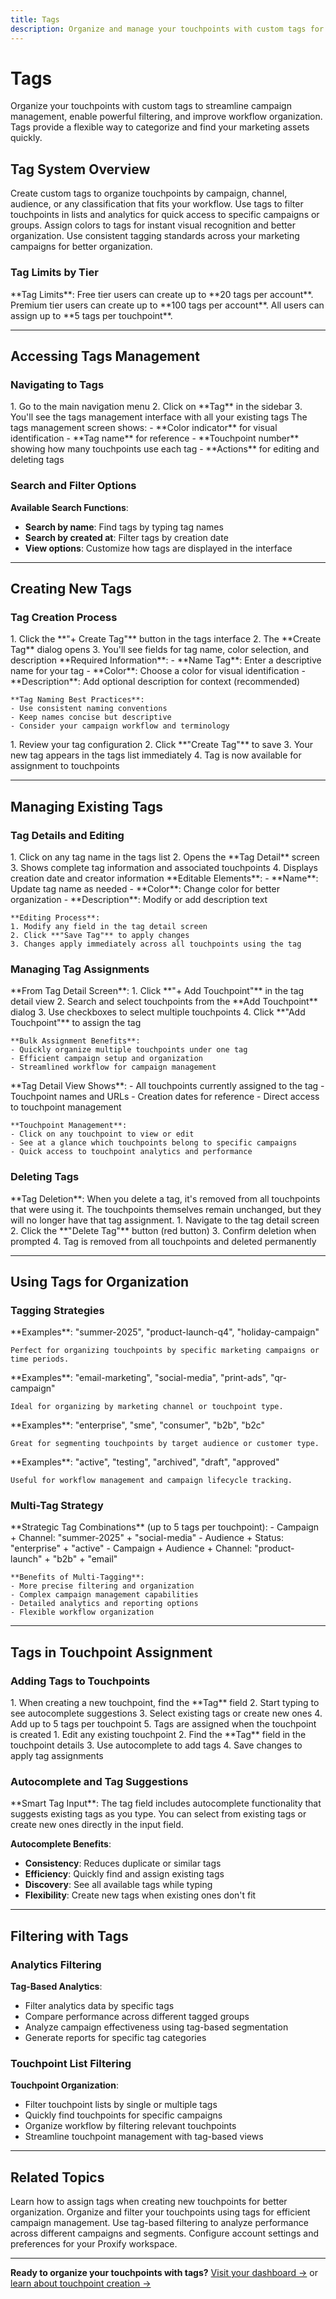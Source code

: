 ```yaml
---
title: Tags
description: Organize and manage your touchpoints with custom tags for better campaign organization, filtering, and workflow management.
---
```


# Tags

Organize your touchpoints with custom tags to streamline campaign management, enable powerful filtering, and improve workflow organization. Tags provide a flexible way to categorize and find your marketing assets quickly.

## Tag System Overview

<CardGroup cols={2}>
  <Card title="Flexible Organization" icon="tags" color="#7C3AED">
    Create custom tags to organize touchpoints by campaign, channel, audience, or any classification that fits your workflow.
  </Card>
  <Card title="Powerful Filtering" icon="filter" color="#A855F7">
    Use tags to filter touchpoints in lists and analytics for quick access to specific campaigns or groups.
  </Card>
  <Card title="Visual Management" icon="palette" color="#7C3AED">
    Assign colors to tags for instant visual recognition and better organization.
  </Card>
  <Card title="Campaign Organization" icon="users" color="#A855F7">
    Use consistent tagging standards across your marketing campaigns for better organization.
  </Card>
</CardGroup>

### Tag Limits by Tier

<Note>
**Tag Limits**: Free tier users can create up to **20 tags per account**. Premium tier users can create up to **100 tags per account**. All users can assign up to **5 tags per touchpoint**.
</Note>

---

## Accessing Tags Management

### Navigating to Tags

<Steps>
  <Step title="Access tags section">
    1. Go to the main navigation menu
    2. Click on **Tag** in the sidebar
    3. You'll see the tags management interface with all your existing tags
  </Step>
  
  <Step title="Understanding the tags interface">
    The tags management screen shows:
    - **Color indicator** for visual identification
    - **Tag name** for reference
    - **Touchpoint number** showing how many touchpoints use each tag
    - **Actions** for editing and deleting tags
  </Step>
</Steps>

### Search and Filter Options

**Available Search Functions**:
- **Search by name**: Find tags by typing tag names
- **Search by created at**: Filter tags by creation date
- **View options**: Customize how tags are displayed in the interface

---

## Creating New Tags

### Tag Creation Process

<Steps>
  <Step title="Start creating a tag">
    1. Click the **"+ Create Tag"** button in the tags interface
    2. The **Create Tag** dialog opens
    3. You'll see fields for tag name, color selection, and description
  </Step>
  
  <Step title="Configure tag details">
    **Required Information**:
    - **Name Tag**: Enter a descriptive name for your tag
    - **Color**: Choose a color for visual identification
    - **Description**: Add optional description for context (recommended)
    
    **Tag Naming Best Practices**:
    - Use consistent naming conventions
    - Keep names concise but descriptive
    - Consider your campaign workflow and terminology
  </Step>
  
  <Step title="Save your tag">
    1. Review your tag configuration
    2. Click **"Create Tag"** to save
    3. Your new tag appears in the tags list immediately
    4. Tag is now available for assignment to touchpoints
  </Step>
</Steps>

---

## Managing Existing Tags

### Tag Details and Editing

<Steps>
  <Step title="Access tag details">
    1. Click on any tag name in the tags list
    2. Opens the **Tag Detail** screen
    3. Shows complete tag information and associated touchpoints
    4. Displays creation date and creator information
  </Step>
  
  <Step title="Edit tag information">
    **Editable Elements**:
    - **Name**: Update tag name as needed
    - **Color**: Change color for better organization
    - **Description**: Modify or add description text
    
    **Editing Process**:
    1. Modify any field in the tag detail screen
    2. Click **"Save Tag"** to apply changes
    3. Changes apply immediately across all touchpoints using the tag
  </Step>
</Steps>

### Managing Tag Assignments

<AccordionGroup>
  <Accordion title="Adding touchpoints to tags">
    **From Tag Detail Screen**:
    1. Click **"+ Add Touchpoint"** in the tag detail view
    2. Search and select touchpoints from the **Add Touchpoint** dialog
    3. Use checkboxes to select multiple touchpoints
    4. Click **"Add Touchpoint"** to assign the tag
    
    **Bulk Assignment Benefits**:
    - Quickly organize multiple touchpoints under one tag
    - Efficient campaign setup and organization
    - Streamlined workflow for campaign management
  </Accordion>
  
  <Accordion title="Viewing tagged touchpoints">
    **Tag Detail View Shows**:
    - All touchpoints currently assigned to the tag
    - Touchpoint names and URLs
    - Creation dates for reference
    - Direct access to touchpoint management
    
    **Touchpoint Management**:
    - Click on any touchpoint to view or edit
    - See at a glance which touchpoints belong to specific campaigns
    - Quick access to touchpoint analytics and performance
  </Accordion>
</AccordionGroup>

### Deleting Tags

<Warning>
**Tag Deletion**: When you delete a tag, it's removed from all touchpoints that were using it. The touchpoints themselves remain unchanged, but they will no longer have that tag assignment.
</Warning>

<Steps>
  <Step title="Delete a tag">
    1. Navigate to the tag detail screen
    2. Click the **"Delete Tag"** button (red button)
    3. Confirm deletion when prompted
    4. Tag is removed from all touchpoints and deleted permanently
  </Step>
</Steps>

---

## Using Tags for Organization

### Tagging Strategies

<CardGroup cols={2}>
  <Card title="Campaign-Based Tagging" icon="calendar" color="#10B981">
    **Examples**: "summer-2025", "product-launch-q4", "holiday-campaign"
    
    Perfect for organizing touchpoints by specific marketing campaigns or time periods.
  </Card>
  <Card title="Channel-Based Tagging" icon="share-nodes" color="#10B981">
    **Examples**: "email-marketing", "social-media", "print-ads", "qr-campaign"
    
    Ideal for organizing by marketing channel or touchpoint type.
  </Card>
  <Card title="Audience-Based Tagging" icon="users" color="#10B981">
    **Examples**: "enterprise", "sme", "consumer", "b2b", "b2c"
    
    Great for segmenting touchpoints by target audience or customer type.
  </Card>
  <Card title="Status-Based Tagging" icon="flag" color="#10B981">
    **Examples**: "active", "testing", "archived", "draft", "approved"
    
    Useful for workflow management and campaign lifecycle tracking.
  </Card>
</CardGroup>

### Multi-Tag Strategy

<AccordionGroup>
  <Accordion title="Combining multiple tags">
    **Strategic Tag Combinations** (up to 5 tags per touchpoint):
    - Campaign + Channel: "summer-2025" + "social-media"
    - Audience + Status: "enterprise" + "active"
    - Campaign + Audience + Channel: "product-launch" + "b2b" + "email"
    
    **Benefits of Multi-Tagging**:
    - More precise filtering and organization
    - Complex campaign management capabilities
    - Detailed analytics and reporting options
    - Flexible workflow organization
  </Accordion>
</AccordionGroup>

---

## Tags in Touchpoint Assignment

### Adding Tags to Touchpoints

<Steps>
  <Step title="During touchpoint creation">
    1. When creating a new touchpoint, find the **Tag** field
    2. Start typing to see autocomplete suggestions
    3. Select existing tags or create new ones
    4. Add up to 5 tags per touchpoint
    5. Tags are assigned when the touchpoint is created
  </Step>
  
  <Step title="Adding tags to existing touchpoints">
    1. Edit any existing touchpoint
    2. Find the **Tag** field in the touchpoint details
    3. Use autocomplete to add tags
    4. Save changes to apply tag assignments
  </Step>
</Steps>

### Autocomplete and Tag Suggestions

<Note>
**Smart Tag Input**: The tag field includes autocomplete functionality that suggests existing tags as you type. You can select from existing tags or create new ones directly in the input field.
</Note>

**Autocomplete Benefits**:
- **Consistency**: Reduces duplicate or similar tags
- **Efficiency**: Quickly find and assign existing tags
- **Discovery**: See all available tags while typing
- **Flexibility**: Create new tags when existing ones don't fit

---

## Filtering with Tags

### Analytics Filtering

**Tag-Based Analytics**:
- Filter analytics data by specific tags
- Compare performance across different tagged groups
- Analyze campaign effectiveness using tag-based segmentation
- Generate reports for specific tag categories

### Touchpoint List Filtering

**Touchpoint Organization**:
- Filter touchpoint lists by single or multiple tags
- Quickly find touchpoints for specific campaigns
- Organize workflow by filtering relevant touchpoints
- Streamline touchpoint management with tag-based views

---

## Related Topics

<CardGroup cols={2}>
  <Card
    title="Creating Touchpoints"
    icon="plus"
    href="/touchpoints/creating-touchpoints"
    color="#7C3AED"
  >
    Learn how to assign tags when creating new touchpoints for better organization.
  </Card>
  <Card
    title="Managing Touchpoints"
    icon="gear"
    href="/touchpoints/managing-touchpoints"
    color="#A855F7"
  >
    Organize and filter your touchpoints using tags for efficient campaign management.
  </Card>
  <Card
    title="Analytics Overview"
    icon="chart-line"
    href="/analytics/overview"
    color="#7C3AED"
  >
    Use tag-based filtering to analyze performance across different campaigns and segments.
  </Card>
  <Card
    title="Settings"
    icon="settings"
    href="/settings/overview"
    color="#A855F7"
  >
    Configure account settings and preferences for your Proxify workspace.
  </Card>
</CardGroup>

---

**Ready to organize your touchpoints with tags?** [Visit your dashboard →](https://app.li2.ai) or [learn about touchpoint creation →](/touchpoints/creating-touchpoints)